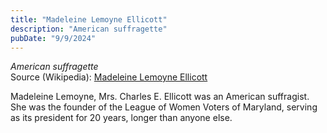 ```yaml
---
title: "Madeleine Lemoyne Ellicott"
description: "American suffragette"
pubDate: "9/9/2024"
---
```


*American suffragette*  
Source (Wikipedia): [Madeleine Lemoyne Ellicott][1]

Madeleine Lemoyne, Mrs. Charles E. Ellicott was an American suffragist. She was the founder of the League of Women Voters of Maryland, serving as its president for 20 years, longer than anyone else.

[1]: https://en.wikipedia.org/wiki/Madeleine_Lemoyne_Ellicott
